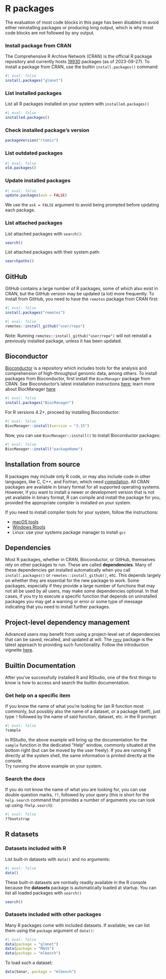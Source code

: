 # R packages

:::::: {.callout-note}
The evaluation of most code blocks in this page has been disabled to avoid either 
reinstalling packages or producing long output, which is why most code blocks
are not followed by any output.
:::

### Install package from CRAN

The Comprehensive R Archive Network (CRAN) is the official R package repository 
and currently hosts [19930](https://cran.r-project.org/web/packages/index.html) packages (as of 2023-09-27). To install a package 
from CRAN, use the builtin `install.packages()` command:

```r
#| eval: false
install.packages("glmnet")
```

### List installed packages

List all R packages installed on your system with `installed.packages()`

```r
#| eval: false
installed.packages()
```

### Check installed package's version

```r
packageVersion("rtemis")
```

### List outdated packages

```r
#| eval: false
old.packages()
```

### Update installed packages

```r
#| eval: false
update.packages(ask = FALSE)
```

:::::: {.callout-tip}
We use the `ask = FALSE` argument to avoid being prompted before updating each package.
:::

### List attached packages

List attached packages with `search()`:

```r
search()
```

List attached packages with their system path:

```r
searchpaths()
```

## GitHub

GitHub contains a large number of R packages, some of which also exist in CRAN, 
but the GitHub version may be updated (a lot) more frequently. To install from 
GitHub, you need to have the `remotes` package from CRAN first:

```r
#| eval: false
install.packages("remotes")
```

```r
#| eval: false
remotes::install_github("user/repo")
```

Note: Running `remotes::install_github("user/repo")` will not reinstall a 
previously installed package, unless it has been updated.

## Bioconductor

[Bioconductor](https://www.bioconductor.org/) is a repository which includes 
tools for the analysis and comprehension of high-throughput genomic data, among 
others. To install packages from Bioconductor, first install the `BiocManager` 
package from CRAN. See Bioconductor's latest installation instructions 
[here](https://bioconductor.org/install/); learn more about BiocManager
[here](https://cran.r-project.org/web/packages/BiocManager/vignettes/BiocManager.html)

```r
#| eval: false
install.packages("BiocManager")
```

For R versions 4.2+, proceed by installing Bioconductor:

```r
#| eval: false
BiocManager::install(version = "3.15")
```

Now, you can use `BiocManager::install()` to install Bioconductor packages:

```r
#| eval: false
BiocManager::install("packageName")
```

## Installation from source

R packages may include only R code, or may also include code in other languages,
like C, C++, and Fortran, which need 
[compilation](https://en.wikipedia.org/wiki/Compiler){target="_blank"}. All CRAN packages 
are available in binary format for all supported operating systems. However, if you want 
to install a newer or development version that is not yet available in binary format, R 
can compile and install the package for you, provided the appropriate compiler is
installed on your system.

If you need to install compiler tools for your system, follow the instructions:

- [macOS tools](https://mac.r-project.org/tools/)
- [Windows Rtools](https://cloud.r-project.org/bin/windows/Rtools/)
- Linux: use your systems package manager to install `gcc`

## Dependencies

Most R packages, whether in CRAN, Bioconductor, or GitHub, themselves rely on 
other packages to run. These are called **dependencies**. Many of these 
dependencies get installed automatically when you call `install.packages()` or 
`remotes::install_github()`, etc. This depends largely on whether they are 
essential for the new package to work. Some packages, especially if they 
provide a large number of functions that may not all be used by all users, may 
make some dependencies optional. In that cases, if you try to execute a 
specific function that depends on uninstalled packages you may get a warning or 
error or some type of message indicating that you need to install further 
packages.

## Project-level dependency management

Advanced users may benefit from using a project-level set of dependencies that 
can be saved, recalled, and updated at will. The 
[`renv`](https://github.com/rstudio/renv/) package is the latest approach to 
providing such functionality. Follow the introduction vignette 
[here](https://rstudio.github.io/renv/articles/renv.html).

## Builtin Documentation

After you've successfully installed R and RStudio, one of the first things to 
know is how to access and search the builtin documentation.  

### Get help on a specific item

If you know the name of what you're looking for (an R function most commonly, 
but possibly also the name of a dataset, or a package itself), just type `?` 
followed by the name of said function, dataset, etc. in the R prompt:

```r
#| eval: false
?sample
```

In RStudio, the above example will bring up the documentation for the `sample` 
function in the dedicated "Help" window, commonly situated at the bottom right 
(but can be moved by the user freely). If you are running R directly at the 
system shell, the same information is printed directly at the console.  
Try running the above example on your system.

### Search the docs

If you do not know the name of what you are looking for, you can use double 
question marks, `??`, followed by your query (this is short for the 
`help.search` command that provides a number of arguments you can look up 
using `?help.search`):

```r
#| eval: false
??bootstrap
```

## R datasets

### Datasets included with R

List built-in datasets with `data()` and no arguments:

```r
#| eval: false
data()
```

These built-in datasets are normally readily available in the R console 
because the **datasets** package is automatically loaded at startup. You can 
list all loaded packages with `search()`

```r
search()
```

### Datasets included with other packages

Many R packages come with included datasets. If available, we can list them
using the `package` argument of `data()`:

```r
#| eval: false
data(package = "glmnet")
data(package = "MASS")
data(package = "mlbench")
```

To load such a dataset:

```r
data(Sonar, package = "mlbench")
```

